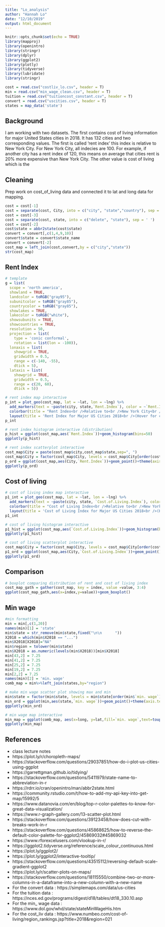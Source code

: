 ```yaml
---
title: "Lo_analysis"
author: "Hannah Lo"
date: "12/10/2019"
output: html_document
---
```


```r
knitr::opts_chunk$set(echo = TRUE)
library(mapproj)
library(openintro)
library(stringr)
library(dplyr)
library(ggplot2)
library(plotly)
library(tidyverse)
library(lubridate)
library(stringr)

cost = read.csv("costliv_lo.csv", header = T)
min = read.csv("min_wage_clean.csv", header = T)
tuition = read.csv("tuitioncost_constant.csv", header = T)
convert = read.csv("uscities.csv", header = T)
states = map_data('state')
```

## Background

I am working with two datasets. The first contains cost of living information for major United States cities in 2018. It has 132 cities and two corresponding values. The first is called 'rent index' this index is relative to New York City. For New York City, all indecies are 100. For example, if another city has a rent index of 120, this means on average that cities rent is 20% more expensive than New York City. The other value is cost of living which is the 

## Cleaning

Prep work on cost_of_living data and connected it to lat and long data for mapping. 

```r
cost = cost[-1]
cost = separate(cost, City, into = c("city", "state","country"), sep = ',') 
cost = cost[-3]
cost = separate(cost, state, into = c("delete", "state"), sep = ' ')
cost = cost[-2]
cost$state = abbr2state(cost$state)
convert = convert[,c(1,4,9,10)]
convert$state = convert$state_name
convert = convert[-2]
cost_map = left_join(cost,convert,by = c("city","state"))
str(cost_map)
```

## Rent Index



```r
# template
g = list(
  scope = 'north america',
  showland = TRUE,
  landcolor = toRGB("gray95"),
  subunitcolor = toRGB("gray85"),
  countrycolor = toRGB("gray85"),
  showlakes = TRUE,
  lakecolor = toRGB("white"),
  showsubunits = TRUE,
  showcountries = TRUE,
  resolution = 50,
  projection = list(
    type = 'conic conformal',
    rotation = list(lon = -100)),
  lonaxis = list(
    showgrid = TRUE,
    gridwidth = 0.5,
    range = c(-140, -55),
    dtick = 5),
  lataxis = list(
    showgrid = TRUE,
    gridwidth = 0.5,
    range = c(20, 60),
    dtick = 5))
```

```r
# rent index map interactive
p_int = plot_geo(cost_map, lat = ~lat, lon = ~lng) %>%
  add_markers(text = ~paste(city, state,`Rent.Index`), color = ~`Rent.Index`, size = ~`Rent.Index`, hoverinfo = "text") %>%
  colorbar(title = "Rent Index<br />Relative to<br />New York City<br />as 100") %>%
  layout(title = 'Rent Index for Major US Cities 2018<br />(Hover for city)', geo = g)
p_int
```

```r
# rent index histogram interactive (distribution)
p_hist = ggplot(cost_map,aes(`Rent.Index`))+geom_histogram(bins=50)
ggplotly(p_hist)
```

```r
# rent index scatterplot interactive
cost_map$City = paste(cost_map$city,cost_map$state,sep=", ")
cost_map$City = factor(cost_map$City, levels = cost_map$City[order(cost_map$`Rent.Index`)])
p_ord = ggplot(cost_map,aes(City,`Rent.Index`))+geom_point()+theme(axis.text.x=element_blank())
ggplotly(p_ord)
```

## Cost of living

```r
# cost of living index map interactive
p1_int = plot_geo(cost_map, lat = ~lat, lon = ~lng) %>%
  add_markers(text = ~paste(city, state, `Cost.of.Living.Index`), color = ~`Cost.of.Living.Index`, size = ~`Cost.of.Living.Index`, hoverinfo = "text") %>%
  colorbar(title = "Cost of Living Index<br />Relative to<br />New York City<br />as 100") %>%
  layout(title = 'Cost of Living Index for Major US Cities 2018<br />(Hover for city)', geo = g)
p1_int
```

```r
# cost of living histogram interactive
p1_hist = ggplot(cost_map,aes(`Cost.of.Living.Index`))+geom_histogram(bins=50)
ggplotly(p1_hist)
```

```r
# cost of living scatterplot interactive
cost_map$City = factor(cost_map$City, levels = cost_map$City[order(cost_map$`Cost.of.Living.Index`)])
p1_ord = ggplot(cost_map,aes(City,`Cost.of.Living.Index`))+geom_point()+theme(axis.text.x=element_blank())
ggplotly(p1_ord)
```

## Comparison

```r
# boxplot comparing distribution of rent and cost of living index
cost_map_gath = gather(cost_map, key = index, value =value, 3:4)
ggplot(cost_map_gath,aes(x=index,y=value))+geom_boxplot()
```

## Min wage
```r
#min formatting
min = min[,c(1,20)]
names(min)[1] = 'state'
min$state = str_remove(min$state,fixed("\n\n      "))
X2018 = which(min$X2018 == "...")
min$X2018[X2018]="NA"
min$region = tolower(min$state)
min$X2018 = as.numeric(levels(min$X2018))[min$X2018]
min[43,2] = 7.25
min[41,2] = 7.25
min[25,2] = 7.25
min[19,2] = 7.25
min[2,2] = 7.25
names(min)[2] = 'min. wage'
comb_map = min%>%left_join(states,by="region")
```

```r
# make min wage scatter plot showing max and min 
min$state = factor(min$state, levels = min$state[order(min$`min. wage`)])
min_ord = ggplot(min,aes(state,`min. wage`))+geom_point()+theme(axis.text.x = element_text(angle = 90, hjust = 1))
ggplotly(min_ord)
```

```r
# min wage map interactive 
min_map = ggplot(comb_map, aes(x=long, y=lat,fill=`min. wage`,text=toupper(region))) + geom_polygon(aes(group = group)) 
ggplotly(min_map)
```

## References

* class lecture notes
* https://plot.ly/r/choropleth-maps/
* https://stackoverflow.com/questions/29037851/how-do-i-plot-us-cities-using-ggplot
* https://garrettgman.github.io/tidying/ 
* https://stackoverflow.com/questions/5411979/state-name-to-abbreviation-in-r
* https://rdrr.io/cran/openintro/man/abbr2state.html
* https://community.rstudio.com/t/how-to-add-my-api-key-into-get-map/15992/5
* https://www.datanovia.com/en/blog/top-r-color-palettes-to-know-for-great-data-visualization/
* https://www.r-graph-gallery.com/13-scatter-plot.html
* https://stackoverflow.com/questions/39123458/how-does-cut-with-breaks-work-in-r
* https://stackoverflow.com/questions/45868625/how-to-reverse-the-default-color-palette-for-ggplot2/45869032#45869032
* https://www.rforexcelusers.com/vlookup-in-r/
* https://ggplot2.tidyverse.org/reference/scale_colour_continuous.html
* https://plot.ly/ggplot2/
* https://plot.ly/ggplot2/interactive-tooltip/
* https://stackoverflow.com/questions/43515112/reversing-default-scale-gradient-ggplot2
* https://plot.ly/r/scatter-plots-on-maps/
* https://stackoverflow.com/questions/18115550/combine-two-or-more-columns-in-a-dataframe-into-a-new-column-with-a-new-name
* For the convert data : https://simplemaps.com/data/us-cities
* For the tuition data : https://nces.ed.gov/programs/digest/d18/tables/dt18_330.10.asp
* For the min_ wage data : https://www.dol.gov/whd/state/stateMinWageHis.htm
* For the cost_liv data : https://www.numbeo.com/cost-of-living/region_rankings.jsp?title=2018&region=021

